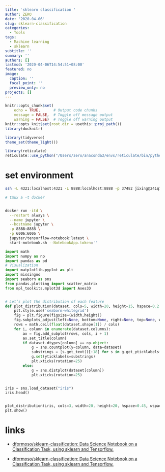 ```yaml
---
title: 'sklearn classification '
author: ZERO
date: '2020-04-06'
slug: sklearn-classification
categories:
  - Tools
tags:
  - Machine learning
  - sklearn
subtitle: ''
summary: ''
authors: []
lastmod: '2020-04-06T14:54:51+08:00'
featured: no
image:
  caption: ''
  focal_point: ''
  preview_only: no
projects: []
---
```



```r
knitr::opts_chunk$set(
    echo = TRUE,      # Output code chunks
    message = FALSE,  # Toggle off message output 
    warning = FALSE)  # Toggle off warning output
knitr::opts_knit$set(root.dir = usethis::proj_path())
library(docknitr)

library(tidyverse)
theme_set(theme_light())

library(reticulate)
reticulate::use_python("/Users/zero/anaconda3/envs/reticulate/bin/python3")
```


# set environment



```sh

ssh -L 4321:localhost:4321 -L 8888:localhost:8888 -p 37482 jixing@241q703q35.wicp.vip

# tmux a -t docker 


docker run -itd \
  --restart always \
  --name jupyter \
  --hostname jupyter \
  -p 8888:8888 \
  -p 6006:6006 \
  jupyter/tensorflow-notebook:latest \
  start-notebook.sh --NotebookApp.token=''

```


```python
import math
import numpy as np
import pandas as pd
# Visualization 
import matplotlib.pyplot as plt
import missingno
import seaborn as sns
from pandas.plotting import scatter_matrix
from mpl_toolkits.mplot3d import Axes3D


# Let’s plot the distribution of each feature
def plot_distribution(dataset, cols=5, width=20, height=15, hspace=0.2, wspace=0.5):
    plt.style.use('seaborn-whitegrid')
    fig = plt.figure(figsize=(width,height))
    fig.subplots_adjust(left=None, bottom=None, right=None, top=None, wspace=wspace, hspace=hspace)
    rows = math.ceil(float(dataset.shape[1]) / cols)
    for i, column in enumerate(dataset.columns):
        ax = fig.add_subplot(rows, cols, i + 1)
        ax.set_title(column)
        if dataset.dtypes[column] == np.object:
            g = sns.countplot(y=column, data=dataset)
            substrings = [s.get_text()[:18] for s in g.get_yticklabels()]
            g.set(yticklabels=substrings)
            plt.xticks(rotation=25)
        else:
            g = sns.distplot(dataset[column])
            plt.xticks(rotation=25)


iris = sns.load_dataset("iris") 
iris.head()


plot_distribution(iris, cols=3, width=20, height=20, hspace=0.45, wspace=0.5)
plt.show()
```



# links

+ [dformoso/sklearn-classification: Data Science Notebook on a Classification Task, using sklearn and Tensorflow.](https://github.com/dformoso/sklearn-classification)

+ [dformoso/sklearn-classification: Data Science Notebook on a Classification Task, using sklearn and Tensorflow.](https://github.com/dformoso/sklearn-classification)

